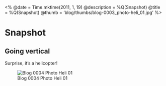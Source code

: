 <%
  @date = Time.mktime(2011, 1, 19)
  @description = %Q(Snapshot)
  @title = %Q(Snapshot)
  @thumb = 'blog/thumbs/blog-0003_photo-heli_01.jpg'
%>

Snapshot
========

Going vertical
--------------

Surprise, it's a helicopter!

![Blog 0004 Photo Heli 01](/images/blog/blog-0004_photo-heli_01.jpg)


